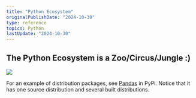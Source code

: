 ```yaml
---
title: "Python Ecosystem"
originalPublishDate: "2024-10-30"
type: reference
topics: Python
lastUpdate: "2024-10-30"
---
```



## The Python Ecosystem is a Zoo/Circus/Jungle :)

<a href="/python-zoo.drawio.svg"><img src="/python-zoo.drawio.svg"/></a>


For an example of distribution packages, see [Pandas](https://pypi.org/project/pandas/#files) in PyPi. Notice that it has one source distribution and several built distributions.
